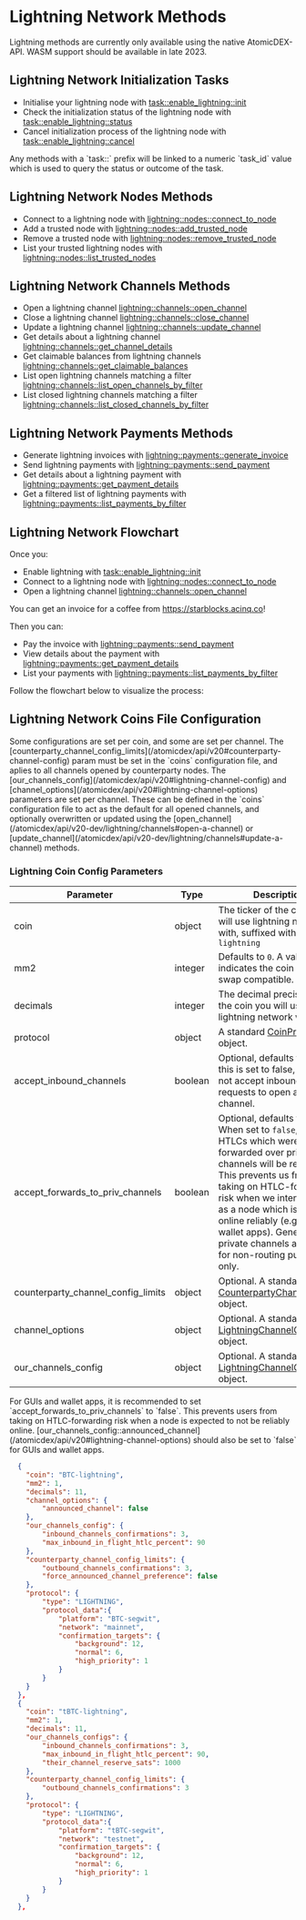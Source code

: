 
# Lightning Network Methods

<Note>
Lightning methods are currently only available using the native AtomicDEX-API. WASM support should be available in late 2023.
</Note>


## Lightning Network Initialization Tasks

- Initialise your lightning node with [task::enable_lightning::init](/atomicdex/api/v20-dev/lightning/activation#initialize-lightning)
- Check the initialization status of the lightning node with [task::enable_lightning::status](/atomicdex/api/v20-dev/lightning/activation#initialization-status)
- Cancel initialization process of the lightning node with [task::enable_lightning::cancel](/atomicdex/api/v20-dev/lightning/activation#cancel-initialization)

<Note>
Any methods with a `task::` prefix will be linked to a numeric `task_id` value which is used to query the status or outcome of the task.
</Note>


## Lightning Network Nodes Methods

- Connect to a lightning node with [lightning::nodes::connect_to_node](/atomicdex/api/v20-dev/lightning/nodes#connect-to-a-node)
- Add a trusted node with [lightning::nodes::add_trusted_node](/atomicdex/api/v20-dev/lightning/nodes#add-a-trusted-node)
- Remove a trusted node with [lightning::nodes::remove_trusted_node](/atomicdex/api/v20-dev/lightning/nodes#remove-a-trusted-node)
- List your trusted lightning nodes with [lightning::nodes::list_trusted_nodes](/atomicdex/api/v20-dev/lightning/nodes#list-trusted-nodes)


## Lightning Network Channels Methods

- Open a lightning channel [lightning::channels::open_channel](/atomicdex/api/v20-dev/lightning/channels#open-a-channel)
- Close a lightning channel [lightning::channels::close_channel](/atomicdex/api/v20-dev/lightning/channels#close-a-channel)
- Update a lightning channel [lightning::channels::update_channel](/atomicdex/api/v20-dev/lightning/channels#update-a-channel)
- Get details about a lightning channel [lightning::channels::get_channel_details](/atomicdex/api/v20-dev/lightning/channels#get-channel-details)
- Get claimable balances from lightning channels [lightning::channels::get_claimable_balances](/atomicdex/api/v20-dev/lightning/channels#get-claimable-balances)
- List open lightning channels matching a filter [lightning::channels::list_open_channels_by_filter](/atomicdex/api/v20-dev/lightning/channels#list-open-channels-by-filter)
- List closed lightning channels matching a filter [lightning::channels::list_closed_channels_by_filter](/atomicdex/api/v20-dev/lightning/channels#list-closed-channels-by-filter)


## Lightning Network Payments Methods

- Generate lightning invoices with [lightning::payments::generate_invoice](/atomicdex/api/v20-dev/lightning/payments#generate-an-invoice)
- Send lightning payments with [lightning::payments::send_payment](/atomicdex/api/v20-dev/lightning/payments#send-a-payment)
- Get details about a lightning payment with [lightning::payments::get_payment_details](/atomicdex/api/v20-dev/lightning/payments#get-payment-details)
- Get a filtered list of lightning payments with [lightning::payments::list_payments_by_filter](/atomicdex/api/v20-dev/lightning/payments#list-payments-by-filter)


## Lightning Network Flowchart

Once you:
- Enable lightning with [task::enable_lightning::init](/atomicdex/api/v20-dev/lightning/activation#initialize-lightning)
- Connect to a lightning node with [lightning::nodes::connect_to_node](/atomicdex/api/v20-dev/lightning/nodes#connect-to-a-node)
- Open a lightning channel [lightning::channels::open_channel](/atomicdex/api/v20-dev/lightning/channels#open-a-channel)

You can get an invoice for a coffee from https://starblocks.acinq.co!

Then you can:
- Pay the invoice with [lightning::payments::send_payment](/atomicdex/api/v20-dev/lightning/payments#send-a-payment)
- View details about the payment with [lightning::payments::get_payment_details](/atomicdex/api/v20-dev/lightning/payments#get-payment-details)
- List your payments with [lightning::payments::list_payments_by_filter](/atomicdex/api/v20-dev/lightning/payments#list-payments-by-filter)

Follow the flowchart below to visualize the process:

<OptimizedImage src={lightningflowchart} classNaming="w-full" alt="Lighning Network Flowchart" />


## Lightning Network Coins File Configuration

<Note>
Some configurations are set per coin, and some are set per channel. The [counterparty_channel_config_limits](/atomicdex/api/v20#counterparty-channel-config) param must be set in the `coins` configuration file, and aplies to all channels opened by counterparty nodes. The [our_channels_config](/atomicdex/api/v20#lightning-channel-config) and [channel_options](/atomicdex/api/v20#lightning-channel-options) parameters are set per channel. These can be defined in the `coins` configuration file to act as the default for all opened channels, and optionally overwritten or updated using the [open_channel](/atomicdex/api/v20-dev/lightning/channels#open-a-channel) or [update_channel](/atomicdex/api/v20-dev/lightning/channels#update-a-channel) methods.
</Note>


### Lightning Coin Config Parameters

| Parameter                          | Type    | Description                                                                                                     |
|------------------------------------|---------|-----------------------------------------------------------------------------------------------------------------|
| coin                               | object  | The ticker of the coin you will use lightning network with, suffixed with `-lightning`                          |
| mm2                                | integer | Defaults to `0`. A value of `1`, indicates the coin is atomic swap compatible.                                  |
| decimals                           | integer | The decimal precision of the coin you will use the lightning network with.                                      |
| protocol                           | object  | A standard [CoinProtocol](/atomicdex/api/v20#coin-protocol) object.                                             |
| accept_inbound_channels            | boolean | Optional, defaults to `true`. If this is set to false, we do not accept inbound requests to open a new channel. |
| accept_forwards_to_priv_channels   | boolean | Optional, defaults to `false`. When set to `false`, any HTLCs which were to be forwarded over private channels will be rejected. This prevents us from taking on HTLC-forwarding risk when we intend to run as a node which is not online reliably (e.g. GUI wallet apps). Generally, private channels are used for non-routing purposes only. |
| counterparty_channel_config_limits | object  | Optional. A standard [CounterpartyChannelConfig](/atomicdex/api/v20#conterparty-channel-config) object.         |
| channel_options                    | object  | Optional. A standard [LightningChannelOptions](/atomicdex/api/v20#lightning-channel-options) object.            |
| our_channels_config                | object  | Optional. A standard [LightningChannelConfig](/atomicdex/api/v20#lightning-channel-config) object.              |

<Note>
For GUIs and wallet apps, it is recommended to set `accept_forwards_to_priv_channels` to `false`. This prevents users from taking on HTLC-forwarding risk when a node is expected to not be reliably online. [our_channels_config::announced_channel](/atomicdex/api/v20#lightning-channel-options) should also be set to `false` for GUIs and wallet apps.
</Note>

<CollapsibleSection expandedText='Hide Example Config' collapsedText='Show Example Config'>

```json
  {
    "coin": "BTC-lightning",
    "mm2": 1,
    "decimals": 11,
    "channel_options": {
        "announced_channel": false
    },
    "our_channels_config": {
        "inbound_channels_confirmations": 3,
        "max_inbound_in_flight_htlc_percent": 90
    },
    "counterparty_channel_config_limits": {
        "outbound_channels_confirmations": 3,
        "force_announced_channel_preference": false
    },
    "protocol": {
        "type": "LIGHTNING",
        "protocol_data":{
            "platform": "BTC-segwit",
            "network": "mainnet",
            "confirmation_targets": {
                "background": 12,
                "normal": 6,
                "high_priority": 1
            }
        }
    }
  },
  {
    "coin": "tBTC-lightning",
    "mm2": 1,
    "decimals": 11,
    "our_channels_configs": {
        "inbound_channels_confirmations": 3,
        "max_inbound_in_flight_htlc_percent": 90,
        "their_channel_reserve_sats": 1000
    },
    "counterparty_channel_config_limits": { 
        "outbound_channels_confirmations": 3
    },
    "protocol": {
        "type": "LIGHTNING",
        "protocol_data":{
            "platform": "tBTC-segwit",
            "network": "testnet",
            "confirmation_targets": {
                "background": 12,
                "normal": 6,
                "high_priority": 1
            }
        }
    }
  },
```
</CollapsibleSection>
